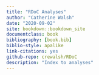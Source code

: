 ```yaml
---
title: "RDoC Analyses"
author: "Catherine Walsh"
date: "2020-09-02"
site: bookdown::bookdown_site
documentclass: book
bibliography: [book.bib]
biblio-style: apalike
link-citations: yes
github-repo: crewalsh/RDoC
description: "Index to analyses"
---
```


 